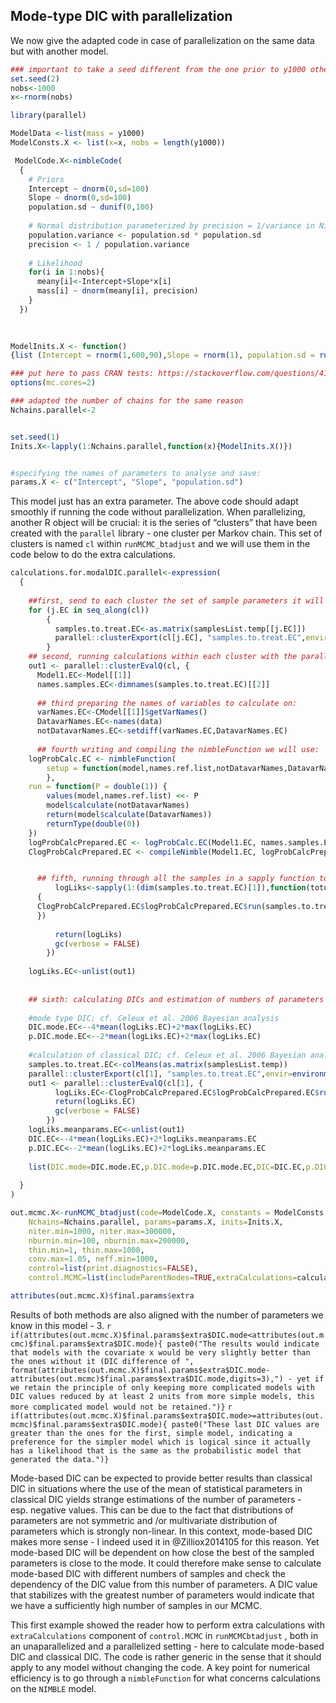 
## Mode-type DIC with parallelization

We now give the adapted code in case of parallelization on the same data but with another model.

```{r More Simulated data}
### important to take a seed different from the one prior to y1000 otherwise two vectors y1000 & x will be parallel
set.seed(2)
nobs<-1000
x<-rnorm(nobs)

library(parallel)

ModelData <-list(mass = y1000)
ModelConsts.X <- list(x=x, nobs = length(y1000))

 ModelCode.X<-nimbleCode(
  {
    # Priors
    Intercept ~ dnorm(0,sd=100)
    Slope ~ dnorm(0,sd=100)
    population.sd ~ dunif(0,100)
    
    # Normal distribution parameterized by precision = 1/variance in Nimble
    population.variance <- population.sd * population.sd
    precision <- 1 / population.variance
  
    # Likelihood
    for(i in 1:nobs){
      meany[i]<-Intercept+Slope*x[i]
      mass[i] ~ dnorm(meany[i], precision)
    }
  })
 
 

ModelInits.X <- function()
{list (Intercept = rnorm(1,600,90),Slope = rnorm(1), population.sd = runif(1, 30,100))}

### put here to pass CRAN tests: https://stackoverflow.com/questions/41307178/error-processing-vignette-failed-with-diagnostics-4-simultaneous-processes-spa
options(mc.cores=2)

### adapted the number of chains for the same reason
Nchains.parallel<-2


set.seed(1)
Inits.X<-lapply(1:Nchains.parallel,function(x){ModelInits.X()})


#specifying the names of parameters to analyse and save:
params.X <- c("Intercept", "Slope", "population.sd") 


```

This model just has an extra parameter. The above code should adapt smoothly if running the code without parallelization. When parallelizing, another R object will be crucial: it is the series of "clusters" that have been created with the `parallel` library - one cluster per Markov chain. This set of clusters is named `cl` within `runMCMC_btadjust` and we will use them in the code below to do the extra calculations. 

```{r Nimble DIC & parallel run, cache=FALSE}

calculations.for.modalDIC.parallel<-expression(
  {
     
    ##first, send to each cluster the set of sample parameters it will have to treat in a matrix format
    for (j.EC in seq_along(cl))
        {
          samples.to.treat.EC<-as.matrix(samplesList.temp[[j.EC]])
          parallel::clusterExport(cl[j.EC], "samples.to.treat.EC",envir=environment())
        }
    ## second, running calculations within each cluster with the parallel::clusterEvalQ function
    out1 <- parallel::clusterEvalQ(cl, {
      Model1.EC<-Model[[1]]
      names.samples.EC<-dimnames(samples.to.treat.EC)[[2]]
    
      ## third preparing the names of variables to calculate on:
      varNames.EC<-CModel[[1]]$getVarNames()
      DatavarNames.EC<-names(data)
      notDatavarNames.EC<-setdiff(varNames.EC,DatavarNames.EC)
      
      ## fourth writing and compiling the nimbleFunction we will use:
    logProbCalc.EC <- nimbleFunction(
		setup = function(model,names.ref.list,notDatavarNames,DatavarNames) {
	    },
    run = function(P = double(1)) {
		values(model,names.ref.list) <<- P
		model$calculate(notDatavarNames)
        return(model$calculate(DatavarNames))
        returnType(double(0))
    })
    logProbCalcPrepared.EC <- logProbCalc.EC(Model1.EC, names.samples.EC, notDatavarNames.EC, DatavarNames.EC)
    ClogProbCalcPrepared.EC <- compileNimble(Model1.EC, logProbCalcPrepared.EC)


      ## fifth, running through all the samples in a sapply function to obtain the logLikelihoods corresponding to each set of parameters:
          logLiks<-sapply(1:(dim(samples.to.treat.EC)[1]),function(toto) 
      {
      ClogProbCalcPrepared.EC$logProbCalcPrepared.EC$run(samples.to.treat.EC[toto,])
      })
    
          return(logLiks)
          gc(verbose = FALSE)
        })
    
    logLiks.EC<-unlist(out1)
    
    
    ## sixth: calculating DICs and estimation of numbers of parameters - outside of clusters for the first type of DIC and having to go back yo one cluster - here taken as the first - to do the calculation of logLikelihood on the mean of parameters as required by the classical formula of DIC:
    
    #mode type DIC; cf. Celeux et al. 2006 Bayesian analysis
    DIC.mode.EC<--4*mean(logLiks.EC)+2*max(logLiks.EC)
    p.DIC.mode.EC<--2*mean(logLiks.EC)+2*max(logLiks.EC)
    
    #calculation of classical DIC; cf. Celeux et al. 2006 Bayesian analysis
    samples.to.treat.EC<-colMeans(as.matrix(samplesList.temp))
    parallel::clusterExport(cl[1], "samples.to.treat.EC",envir=environment())
    out1 <- parallel::clusterEvalQ(cl[1], {
          logLiks.EC<-ClogProbCalcPrepared.EC$logProbCalcPrepared.EC$run(samples.to.treat.EC)
          return(logLiks.EC)
          gc(verbose = FALSE)
        })
    logLiks.meanparams.EC<-unlist(out1)
    DIC.EC<--4*mean(logLiks.EC)+2*logLiks.meanparams.EC
    p.DIC.EC<--2*mean(logLiks.EC)+2*logLiks.meanparams.EC
    
    list(DIC.mode=DIC.mode.EC,p.DIC.mode=p.DIC.mode.EC,DIC=DIC.EC,p.DIC=p.DIC.EC)
    
  }
)

out.mcmc.X<-runMCMC_btadjust(code=ModelCode.X, constants = ModelConsts.X, data = ModelData, MCMC_language="Nimble",
    Nchains=Nchains.parallel, params=params.X, inits=Inits.X,
    niter.min=1000, niter.max=300000,
    nburnin.min=100, nburnin.max=200000, 
    thin.min=1, thin.max=1000,
    conv.max=1.05, neff.min=1000,
    control=list(print.diagnostics=FALSE),
    control.MCMC=list(includeParentNodes=TRUE,extraCalculations=calculations.for.modalDIC.parallel,parallelize=TRUE))

attributes(out.mcmc.X)$final.params$extra

```

Results of both methods are also aligned with the number of parameters we know in this model - 3. 
`r if(attributes(out.mcmc.X)$final.params$extra$DIC.mode<attributes(out.mcmc)$final.params$extra$DIC.mode){ paste0("The results would indicate that models with the covariate x would be very slightly better than the ones without it (DIC difference of ", format(attributes(out.mcmc.X)$final.params$extra$DIC.mode-attributes(out.mcmc)$final.params$extra$DIC.mode,digits=3),") - yet if we retain the principle of only keeping more complicated models with DIC values reduced by at least 2 units from more simple models, this more complicated model would not be retained.")}`
`r if(attributes(out.mcmc.X)$final.params$extra$DIC.mode>=attributes(out.mcmc)$final.params$extra$DIC.mode){ paste0("These last DIC values are greater than the ones for the first, simple model, indicating a preference for the simpler model which is logical since it actually has a likelihood that is the same as the probabilistic model that generated the data.")}`

Mode-based DIC can be expected to provide better results than classical DIC in situations where the use of the mean of statistical parameters in classical DIC yields strange estimations of the number of parameters - esp. negative values. This can be due to the fact that distributions of parameters are not symmetric and /or multivariate distribution of parameters which is strongly non-linear. In this context, mode-based DIC makes more sense - I indeed used it in @Zilliox2014105 for this reason. Yet mode-based DIC will be dependent on how close the best of the sampled parameters is close to the mode. It could therefore make sense to calculate mode-based DIC with different numbers of samples and check the dependency of the DIC value from this number of parameters. A DIC value that stabilizes with the greatest number of parameters would indicate that we have a sufficiently high number of samples in our MCMC.

This first example showed the reader how to perform extra calculations with `extraCalculations` component of `control.MCMC` in `runMCMCbtadjust` , both in an unaparallelized and a parallelized setting - here to calculate mode-based DIC and classical DIC. The code is rather generic in the sense that it should apply to any model without changing the code. A key point for numerical efficiency is to go through a `nimbleFunction` for what concerns calculations on the `NIMBLE` model.

